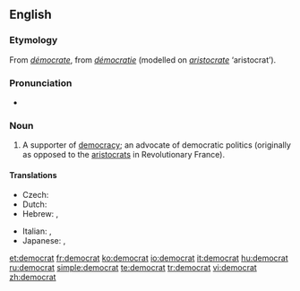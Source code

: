 {{wikipedia|dab=democrat}}
{{also|Democrat}}
==English==

===Etymology===
From {{etyl|fr}} ''[[démocrate]]'', from ''[[démocratie]]'' (modelled on ''[[aristocrate]]'' ‘aristocrat’).

===Pronunciation===
* {{IPA|/ˈdɛməkræt/}}

===Noun===
{{en-noun}}

# A supporter of [[democracy]]; an advocate of democratic politics (originally as opposed to the [[aristocrats]] in Revolutionary France).

====Translations====
{{trans-top|supporter of democracy}}
* Czech: {{t-|cs|demokrat|m}}
* Dutch: {{t|nl|democraat|m}}
* Hebrew: {{t|he|דמוקרט|m|tr=demoqrat'|sc=Hebr}}, {{t|he|דמוקרטית|f|tr=demoqrat'it|sc=Hebr}}
{{trans-mid}}
* Italian: {{t+|it|democratico|m}}, {{t+|it|democratica|f}}
* Japanese: {{t|ja|民主党支持者|tr=minshutōshijisha|sc=Jpan}} {{qualifier|for the party supporter}}, {{t|ja|民主主義者|tr=minshushugisha|sc=Jpan}} {{qualifier|for the idea supporter}}
{{trans-bottom}}

[[et:democrat]]
[[fr:democrat]]
[[ko:democrat]]
[[io:democrat]]
[[it:democrat]]
[[hu:democrat]]
[[ru:democrat]]
[[simple:democrat]]
[[te:democrat]]
[[tr:democrat]]
[[vi:democrat]]
[[zh:democrat]]